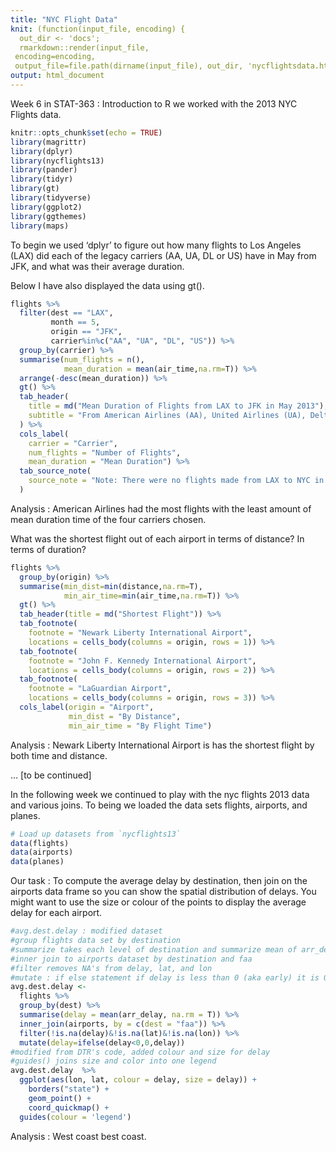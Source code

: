 ```yaml
---
title: "NYC Flight Data"
knit: (function(input_file, encoding) {
  out_dir <- 'docs';
  rmarkdown::render(input_file,
 encoding=encoding,
 output_file=file.path(dirname(input_file), out_dir, 'nycflightsdata.html'))})
output: html_document
---
```


Week 6 in STAT-363 : Introduction to R we worked with the 2013 NYC Flights data. 

```r
knitr::opts_chunk$set(echo = TRUE)
library(magrittr)
library(dplyr)
library(nycflights13)
library(pander)
library(tidyr)
library(gt)
library(tidyverse)
library(ggplot2)
library(ggthemes)
library(maps)
```

To begin we used 'dplyr' to figure out how many flights to Los Angeles (LAX) did each of the legacy carriers (AA, UA, DL or US) have in May from JFK, and what was their average duration. 

Below I have also displayed the data using gt(). 

```r
flights %>%
  filter(dest == "LAX", 
         month == 5, 
         origin == "JFK", 
         carrier%in%c("AA", "UA", "DL", "US")) %>%
  group_by(carrier) %>%
  summarise(num_flights = n(),
            mean_duration = mean(air_time,na.rm=T)) %>%
  arrange(-desc(mean_duration)) %>% 
  gt() %>%
  tab_header(
    title = md("Mean Duration of Flights from LAX to JFK in May 2013"),
    subtitle = "From American Airlines (AA), United Airlines (UA), Delta Air (DL), and US"
  ) %>%
  cols_label(
    carrier = "Carrier",
    num_flights = "Number of Flights",
    mean_duration = "Mean Duration") %>%
  tab_source_note(
    source_note = "Note: There were no flights made from LAX to NYC in May 2013 from US"
  )
```

Analysis : American Airlines had the most flights with the least amount of mean duration time of the four carriers chosen. 

What was the shortest flight out of each airport in terms of distance? In terms of duration?

```r
flights %>%
  group_by(origin) %>%
  summarise(min_dist=min(distance,na.rm=T),
            min_air_time=min(air_time,na.rm=T)) %>% 
  gt() %>%
  tab_header(title = md("Shortest Flight")) %>%
  tab_footnote(
    footnote = "Newark Liberty International Airport",
    locations = cells_body(columns = origin, rows = 1)) %>%
  tab_footnote(
    footnote = "John F. Kennedy International Airport",
    locations = cells_body(columns = origin, rows = 2)) %>%
  tab_footnote(
    footnote = "LaGuardian Airport",
    locations = cells_body(columns = origin, rows = 3)) %>%
  cols_label(origin = "Airport",
             min_dist = "By Distance",
             min_air_time = "By Flight Time")
```

Analysis : Newark Liberty International Airport is has the shortest flight by both time and distance. 

... [to be continued]

In the following week we continued to play with the nyc flights 2013 data and various joins. To being we loaded the data sets flights, airports, and planes.  


```r
# Load up datasets from `nycflights13`
data(flights)
data(airports)
data(planes)
```

Our task : To compute the average delay by destination, then join on the airports data frame so you can show the spatial distribution of delays. You might want to use the size or colour of the points to display the average delay for each airport.

```r
#avg.dest.delay : modified dataset 
#group flights data set by destination 
#summarize takes each level of destination and summarize mean of arr_delay 
#inner join to airports dataset by destination and faa 
#filter removes NA's from delay, lat, and lon 
#mutate : if else statement if delay is less than 0 (aka early) it is 0 
avg.dest.delay <- 
  flights %>% 
  group_by(dest) %>%
  summarise(delay = mean(arr_delay, na.rm = T)) %>%
  inner_join(airports, by = c(dest = "faa")) %>%
  filter(!is.na(delay)&!is.na(lat)&!is.na(lon)) %>%
  mutate(delay=ifelse(delay<0,0,delay))
#modified from DTR's code, added colour and size for delay
#guides() joins size and color into one legend 
avg.dest.delay  %>%
  ggplot(aes(lon, lat, colour = delay, size = delay)) +
    borders("state") +
    geom_point() +
    coord_quickmap() +
  guides(colour = 'legend')
```

Analysis : West coast best coast. 
